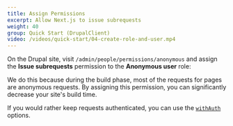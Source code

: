 ```yaml
---
title: Assign Permissions
excerpt: Allow Next.js to issue subrequests
weight: 40
group: Quick Start (DrupalClient)
video: /videos/quick-start/04-create-role-and-user.mp4
---
```


On the Drupal site, visit `/admin/people/permissions/anonymous` and assign the **Issue subrequests** permission to the **Anonymous user** role:

We do this because during the build phase, most of the requests for pages are anonymous requests. By assigning this permission, you can significantly decrease your site's build time.

If you would rather keep requests authenticated, you can use the [`withAuth`](/docs/client/configuration#withauth) options.

